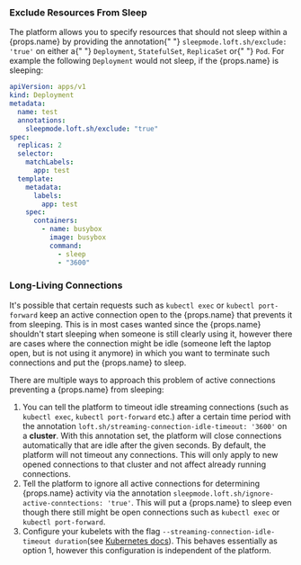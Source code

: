 ### Exclude Resources From Sleep

<p>
  The platform allows you to specify resources that should not sleep within a
  {props.name} by providing the annotation{" "}
  <code>sleepmode.loft.sh/exclude: 'true'</code> on either a{" "}
  <code>Deployment</code>, <code>StatefulSet</code>, <code>ReplicaSet</code> or{" "}
  <code>Pod</code>. For example the following <code>Deployment</code> would not
  sleep, if the {props.name} is sleeping:
</p>

```yaml
apiVersion: apps/v1
kind: Deployment
metadata:
  name: test
  annotations:
    sleepmode.loft.sh/exclude: "true"
spec:
  replicas: 2
  selector:
    matchLabels:
      app: test
  template:
    metadata:
      labels:
        app: test
    spec:
      containers:
        - name: busybox
          image: busybox
          command:
            - sleep
            - "3600"
```

### Long-Living Connections

<p>It's possible that certain requests such as <code>kubectl exec</code> or 
<code>kubectl port-forward</code> keep an active connection open to the {props.name}
that prevents it from sleeping. This is in most cases wanted since the {props.name} 
shouldn't start sleeping when someone is still clearly using it, however there are 
cases where the connection might be idle (someone left the laptop open, but is not 
using it anymore) in which you want to terminate such connections and put the 
{props.name} to sleep.</p>
<p>There are multiple ways to approach this problem of active connections preventing a {props.name} from sleeping:</p>
<ol>
<li>You can tell the platform to timeout idle streaming connections (such as <code>kubectl exec</code>, <code>kubectl port-forward</code> etc.) after a certain time period with the annotation <code>loft.sh/streaming-connection-idle-timeout: '3600'</code> on a <b>cluster</b>. With this annotation set, the platform will close connections automatically that are idle after the given seconds. By default, the platform will not timeout any connections. This will only apply to new opened connections to that cluster and not affect already running connections.</li>
<li>Tell the platform to ignore all active connections for determining {props.name} activity via the annotation <code>sleepmode.loft.sh/ignore-active-conntections: 'true'</code>. This will put a {props.name} to sleep even though there still might be open connections such as <code>kubectl exec</code> or <code>kubectl port-forward</code>.</li>
<li>Configure your kubelets with the flag <code>--streaming-connection-idle-timeout duration</code>(see <a href="https://kubernetes.io/docs/reference/command-line-tools-reference/kubelet/">Kubernetes docs</a>). This behaves essentially as option 1, however this configuration is independent of the platform.</li>
</ol>
